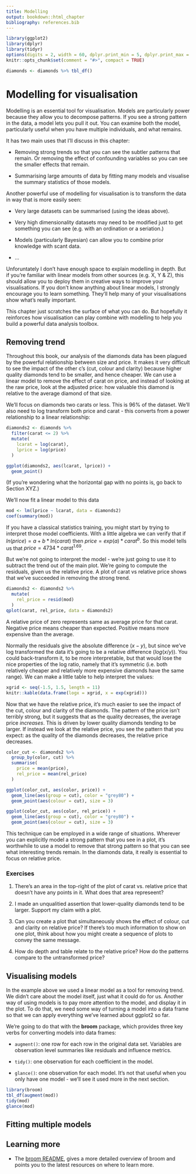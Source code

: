 ```yaml
---
title: Modelling
output: bookdown::html_chapter
bibliography: references.bib
---
```


```r
library(ggplot2)
library(dplyr)
library(tidyr)
options(digits = 2, width = 60, dplyr.print_min = 5, dplyr.print_max = 5)
knitr::opts_chunk$set(comment = "#>", compact = TRUE)

diamonds <- diamonds %>% tbl_df()
```

# Modelling for visualisation {#cha:modelling}

Modelling is an essential tool for visualisation. Models are particularly power because they allow you to decompose patterns. If you see a strong pattern in the data, a model lets you pull it out. You can examine both the model, particularly useful when you have multiple individuals, and what remains.

It has two main uses that I'll discuss in this chapter:

* Removing strong trends so that you can see the subtler patterns that remain.
  Or removing the effect of confounding variables so you can see the smaller 
  effects that remain.

* Summarising large amounts of data by fitting many models and visualise 
  the summary statistics of those models.

Another powerful use of modelling for visualisation is to transform the data in way that is more easily seen:

* Very large datasets can be summarised (using the ideas above). 

* Very high dimensionality datasets may need to be modified just to 
  get something you can see (e.g. with an ordination or a seriation.)
  
* Models (particularly Bayesian) can allow you to combine prior knowledge
  with scant data.
  
* ...

Unforuntately I don't have enough space to explain modelling in depth. But if you're familiar with linear models from other sources (e.g. X, Y & Z), this should allow you to deploy them in creative ways to improve your visualisations. If you don't know anything about linear models, I strongly encourage you to learn something. They'll help many of your visualisations show what's really important.

This chapter just scratches the surface of what you can do. But hopefully it reinforces how visualisation can play combine with modelling to help you build a powerful data analysis toolbox.

## Removing trend {#sub:trend}

Throughout this book, our analysis of the diamonds data has been plagued by the powerful relationship between size and price. It makes it very difficult to see the impact of the other c's (cut, colour and clarity) because higher quality diamonds tend to be smaller, and hence cheaper. We can use a linear model to remove the effect of carat on price, and instead of looking at the raw price, look at the adjusted price: how valuable this diamond is relative to the average diamond of that size.

We'll focus on diamonds two carats or less. This is 96% of the dataset. We'll also need to log transform both price and carat - this converts from a power relationship to a linear relationship:

```r
diamonds2 <- diamonds %>% 
  filter(carat <= 2) %>%
  mutate(
    lcarat = log(carat),
    lprice = log(price)
  )

ggplot(diamonds2, aes(lcarat, lprice)) + 
  geom_point()
```

(If you're wondering what the horizontal gap with no points is, go back to Section XYZ.)

We'll now fit a linear model to this data

```r
mod <- lm(lprice ~ lcarat, data = diamonds2)
coef(summary(mod))
```

If you have a classical statistics training, you might start by trying to interpret those model coefficients. With a little algebra we can verify that if $ln(price) = a + b * ln(carat)$ then $price = exp(a) * carat ^ b$. So this model tells us that $price = 4734 * carat ^ 1.69$.

But we're not going to interpret the model - we're just going to use it to subtract the trend out of the main plot. We're going to compute the residuals, given us the relative price. A plot of carat vs relative price shows that we've succeeded in removing the strong trend.

```r
diamonds2 <- diamonds2 %>% 
  mutate(
    rel_price = resid(mod)
  )
qplot(carat, rel_price, data = diamonds2)
```

A relative price of zero represents same as average price for that carat. Negative price means cheaper than expected. Positive means more expensive than the average.

Normally the residuals give the absolute difference ($x - y$), but since we've log transformed the data it's going to be a relative difference ($log(x / y)$). You could back-transform it, to be more interpretable, but that would lose the nice properties of the log ratio, namely that it's symmetric (i.e. both relatively cheaper and relatively more expensive diamonds have the same range). We can make a little table to help interpret the values:

```r
xgrid <- seq(-1.5, 1.5, length = 11)
knitr::kable(data.frame(logx = xgrid, x = exp(xgrid)))
```

Now that we have the relative price, it's much easier to see the impact of the cut, colour and clarity of the diamonds. The pattern of the price isn't terribly strong, but it suggests that as the quality decreases, the average price _increases_. This is driven by lower quality diamonds tending to be larger. If instead we look at the relative price, you see the pattern that you expect: as the quality of the diamonds decreases, the relative price decreases.

```r
color_cut <- diamonds2 %>% 
  group_by(color, cut) %>%
  summarise(
    price = mean(price), 
    rel_price = mean(rel_price)
  )

ggplot(color_cut, aes(color, price)) + 
  geom_line(aes(group = cut), color = "grey80") +
  geom_point(aes(colour = cut), size = 3)

ggplot(color_cut, aes(color, rel_price)) + 
  geom_line(aes(group = cut), color = "grey80") +
  geom_point(aes(colour = cut), size = 3)
```

This technique can be employed in a wide range of situations. Wherever you can explicitly model a strong pattern that you see in a plot, it's worthwhile to use a model to remove that strong pattern so that you can see what interesting trends remain. In the diamonds data, it really is essential to focus on relative price.

### Exercises

1.  There's an area in the top-right of the plot of carat vs. relative price 
    that doesn't have any points in it. What does that area represeent? 

1.  I made an unqualitied assertion that lower-quality diamonds tend to 
    be larger. Support my claim with a plot.

1.  Can you create a plot that simultaneously shows the effect of colour,
    cut and clarity on relative price? If there's too much information to
    show on one plot, think about how you might create a sequence of plots
    to convey the same message.

1.  How do depth and table relate to the relative price? How do the patterns
    compare to the untransformed price?
    
## Visualising models {#sub:modelvis}

In the example above we used a linear model as a tool for removing trend. We didn't care about the model itself, just what it could do for us. Another way of using models is to pay more attention to the model, and display it in the plot. To do that, we need some way of turning a model into a data frame so that we can apply everything we've learned about ggplot2 so far.

We're going to do that with the __broom__ package, which provides three key verbs for converting models into data frames:

* `augment()`: one row for each row in the original data set. Variables are
  observation level summaries like residuals and influence metrics.

* `tidy()`: one observation for each coefficient in the model.

* `glance()`: one observation for each model. It's not that useful when you
  only have one model - we'll see it used more in the next section.

```r
library(broom)
tbl_df(augment(mod))
tidy(mod)
glance(mod)

```

\begin{table}
  \centering
  \begin{tabular}{lp{2.5in}}
    \toprule
    Variable & Description \\
    \midrule
    \texttt{.cooksd}   & Cook's distances \\
    \texttt{.fitted}   & Fitted values \\
    \texttt{.hat}      & Diagonal of the hat matrix \\
    \texttt{.resid}    & Residuals \\
    \texttt{.sigma}    & Estimate of residual standard deviation when corresponding observation is dropped from model \\
    \texttt{.stdresid} & Standardised residuals \\
    \bottomrule
  \end{tabular}
  \caption{The diagnostic variables that \texttt{fortify.lm} assembles and adds to the model data.}
  \label{tbl:fortify-vars}
\end{table}


## Fitting multiple models {#sub:multiple-models}

## Learning more


* The [broom README](https://github.com/dgrtwo/broom), gives a more detailed
  overview of broom and points you to the latest resources on where to learn 
  more.
